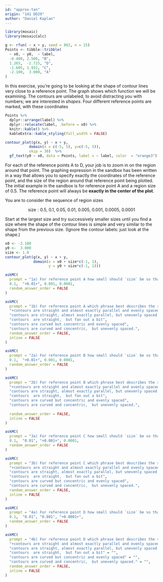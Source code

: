 ```yaml
---
id: "approx-tan"
origin: "141 DD29"
author: "Daniel Kaplan"
---
```


```r

library(mosaic)
library(mosaicCalc)
```

```r
g <- rfun( ~ x + y, seed = 802, n = 15)
Points <- tibble::tribble(
  ~ x0, ~ y0,  ~ label,
  -0.400, 2.500, "B",
  1.265,  -2.725, "D",
  -1.605, 1.932, "C",
  -2.100,  3.000, "A"
)
```

In this exercise, you're going to be looking at the shape of contour lines very close to a reference point. The graph shows which function we will  be examining. The contours are unlabeled, to avoid distracting you with  numbers; we are interested in *shapes*. Four different reference points are marked, with these coordinates

```r
Points %>%
  dplyr::arrange(label) %>%
  dplyr::relocate(label, .before = x0) %>%
  knitr::kable() %>%
  kableExtra::kable_styling(full_width = FALSE)
```



```r
contour_plot(g(x, y) ~ x + y,
           domain(x = c(-5, 5), y=c(-5, 5)),
           skip = 30)  %>%
  gf_text(y0 ~ x0, data = Points, label = ~ label, color  = "orange3")

```

For each of the reference points A to D, your job is to zoom in on the region around that point. The graphing expression in the sandbox has been written in a way  that allows you to specify exactly the coordinates of the reference point, and the  size of the region around that reference point being plotted. The initial example in the sandbox is for reference point A and a region size of 0.5. The reference point will always be **exactly in the center of the plot**.

You  are to consider the sequence  of region sizes

$$\text{size}: 0.5,\ 0.1,\  0.05,\  0.01,\  0.005,\ 0.001,\ 0.0005,\  0.0001$$

Start at the largest size and try successively smaller sizes until you find a size where the shape  of  the contour lines  is simple and very  similar to the shape from the previous size. (Ignore the contour labels: just look at the shape.)


```r
x0 <- -2.100
y0 <-  3.000
size <- 1.0
contour_plot(g(x, y) ~ x + y,
             domain(x = x0 + size*c(-1, 1),
                    y = y0 + size*c(-1, 1)))
```


```r
askMC(
  prompt = "1a) For reference point A how small should `size` be so that the *shape* of the contours does not differ substantially from the shape at the previous size.",
  0.1,  "+0.01+", 0.001, 0.0001,
  random_answer_order = FALSE
)
```

```r
askMC(
  prompt = "1b) For reference point A which phrase best describes the shape of the contours at  the size you found in question (1a).",
  "+contours are straight and almost exactly parallel and evenly spaced+",
  "contours are straight, almost exactly parallel, but unevenly spaced.",
  "contours  are straight,  but fan out a bit",
  "contours are curved but concentric and evenly spaced",
  "contours are curved and concentric,  but unevenly spaced.",
  random_answer_order = FALSE,
  inline = FALSE
)
```

```r
askMC(
  prompt = "2a) For reference point B how small should `size` be so that the *shape* of the contours does not differ substantially from the shape at the previous size.",
  0.1,  "+0.01+", 0.001, 0.0001,
  random_answer_order = FALSE
)
```

```r
askMC(
  prompt = "2b) For reference point B which phrase best describes the shape of the contours at  the size you found in question (2a).",
  "+contours are straight and almost exactly parallel and evenly spaced+",
  "contours are straight, almost exactly parallel, but unevenly spaced.",
  "contours  are straight,  but fan out a bit",
  "contours are curved but concentric and evenly spaced",
  "contours are curved and concentric,  but unevenly spaced.",
  
  random_answer_order = FALSE,
  inline = FALSE
)
```

```r
askMC(
  prompt = "3a) For reference point C how small should `size` be so that the *shape* of the contours does not differ substantially from the shape at the previous size.",
  0.1,  "0.01", "+0.001+", 0.0001,
  random_answer_order = FALSE
)
```

```r
askMC(
  prompt = "3b) For reference point C which phrase best describes the shape of the contours at  the size you found in question (3a).",
  "+contours are straight and almost exactly parallel and evenly spaced+",
  "contours are straight, almost exactly parallel, but unevenly spaced.",
  "contours  are straight,  but fan out a bit",
  "contours are curved but concentric and evenly spaced",
  "contours are curved and concentric,  but unevenly spaced.",
  random_answer_order = FALSE,
  inline = FALSE
)
```

```r
askMC(
  prompt = "4a) For reference point D how small should `size` be so that the *shape* of the contours does not differ substantially from the shape at the previous size.",
  0.1,  "0.01", "0.001", "+0.0001+",
  random_answer_order = FALSE
)
```

```r
askMC(
  prompt = "4b) For reference point D which phrase best describes the shape of the contours at  the size you found in question (4a).",
  "+contours are straight and almost exactly parallel and evenly spaced+" = "Almost always, if you zoom in enough, the contours will be straight, almost parallel, and evenly spaced. The exceptions are if the reference point is exactly at a local maximum or minimum (point C is very close, but not exactly on  the maximum) or exactly at a saddle point (point D is very close, but not exactly on  the saddle point).",
  "contours are straight, almost exactly parallel, but unevenly spaced." = "",
  "contours  are straight,  but fan out a bit" = "",
  "contours are curved but concentric and evenly spaced" = "",
  "contours are curved and concentric,  but unevenly spaced." = "",
  random_answer_order = FALSE,
  inline = FALSE
)
```
